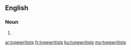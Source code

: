 ==English==

===Noun===
{{head|en|plural}}

# {{plural of|typewritist|lang=en}}

[[ar:typewritists]]
[[fr:typewritists]]
[[ku:typewritists]]
[[my:typewritists]]